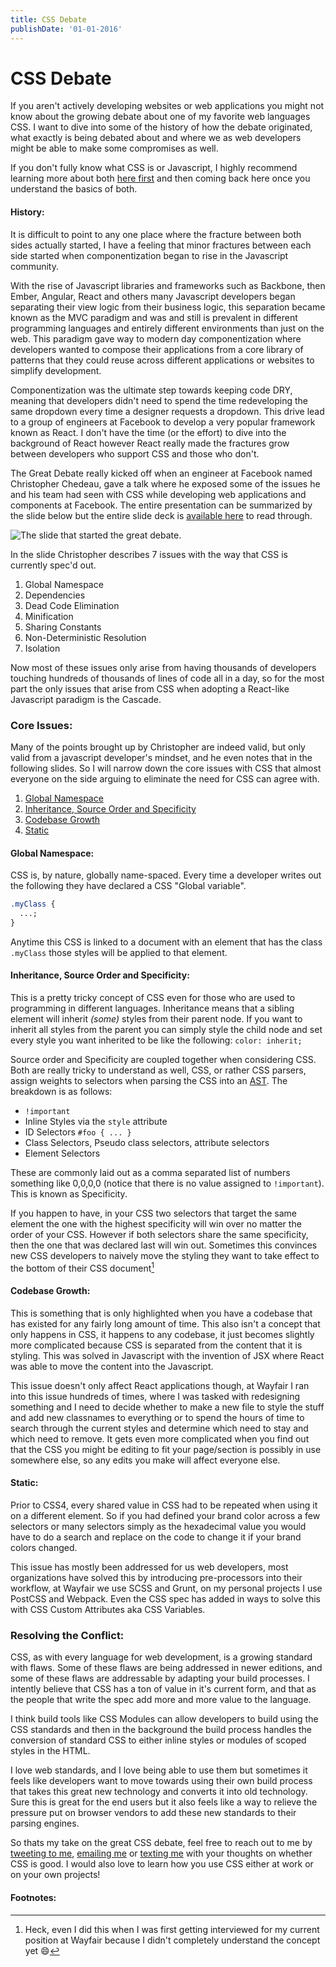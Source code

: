 ```yaml
---
title: CSS Debate
publishDate: '01-01-2016'
---
```


# CSS Debate

If you aren't actively developing websites or web applications you might not know about the growing debate about one of my favorite web languages CSS. I want to dive into some of the history of how the debate originated, what exactly is being debated about and where we as web developers might be able to make some compromises as well.

If you don't fully know what CSS is or Javascript, I highly recommend learning more about both <a href="https://www.w3.org/standards/webdesign/htmlcss" data-css-link-article>here first</a> and then coming back here once you understand the basics of both.

#### History:

It is difficult to point to any one place where the fracture between both sides actually started, I have a feeling that minor fractures between each side started when componentization began to rise in the Javascript community.

With the rise of Javascript libraries and frameworks such as Backbone, then Ember, Angular, React and others many Javascript developers began separating their view logic from their business logic, this separation became known as the MVC paradigm and was and still is prevalent in different programming languages and entirely different environments than just on the web. This paradigm gave way to modern day componentization where developers wanted to compose their applications from a core library of patterns that they could reuse across different applications or websites to simplify development.

Componentization was the ultimate step towards keeping code DRY, meaning that developers didn't need to spend the time redeveloping the same dropdown every time a designer requests a dropdown. This drive lead to a group of engineers at Facebook to develop a very popular framework known as React. I don't have the time (or the effort) to dive into the background of React however React really made the fractures grow between developers who support CSS and those who don't.

The Great Debate really kicked off when an engineer at Facebook named Christopher Chedeau, gave a talk where he exposed some of the issues he and his team had seen with CSS while developing web applications and components at Facebook. The entire presentation can be summarized by the slide below but the entire slide deck is <a href="https://speakerdeck.com/vjeux/react-css-in-js" data-css-link-article>available here</a> to read through.

<div className="has-image">
  <img
    data-css-image
    src="../../../../../static/images/posts/TheGreatDebate/The_Slide.jpg"
    alt="The slide that started the great debate."
  />
</div>

In the slide Christopher describes 7 issues with the way that CSS is currently spec'd out.

1.  Global Namespace
2.  Dependencies
3.  Dead Code Elimination
4.  Minification
5.  Sharing Constants
6.  Non-Deterministic Resolution
7.  Isolation

Now most of these issues only arise from having thousands of developers touching hundreds of thousands of lines of code all in a day, so for the most part the only issues that arise from CSS when adopting a React-like Javascript paradigm is the Cascade.

### Core Issues:

Many of the points brought up by Christopher are indeed valid, but only valid from a javascript developer's mindset, and he even notes that in the following slides. So I will narrow down the core issues with CSS that almost everyone on the side arguing to eliminate the need for CSS can agree with.

1.  [Global Namespace](#global)
2.  [Inheritance, Source Order and Specificity](#inheritance)
3.  [Codebase Growth](#codebase)
4.  [Static](#static)

#### Global Namespace:

CSS is, by nature, globally name-spaced. Every time a developer writes out the following they have declared a CSS "Global variable".

```css
.myClass {
  ...;
}
```

Anytime this CSS is linked to a document with an element that has the class `.myClass` those styles will be applied to that element.

#### Inheritance, Source Order and Specificity:

This is a pretty tricky concept of CSS even for those who are used to programming in different languages. Inheritance means that a sibling element will inherit _(some)_ styles from their parent node. If you want to inherit all styles from the parent you can simply style the child node and set every style you want inherited to be like the following: `color: inherit;`

Source order and Specificity are coupled together when considering CSS. Both are really tricky to understand as well, CSS, or rather CSS parsers, assign weights to selectors when parsing the CSS into an <a href="#ast" data-css-link-article data-footnote="Abstract Syntax Tree" id="ast">AST</a>. The breakdown is as follows:

- `!important`
- Inline Styles via the `style` attribute
- ID Selectors `#foo { ... }`
- Class Selectors, Pseudo class selectors, attribute selectors
- Element Selectors

These are commonly laid out as a comma separated list of numbers something like 0,0,0,0 (notice that there is no value assigned to `!important`). This is known as Specificity.

If you happen to have, in your CSS two selectors that target the same element the one with the highest specificity will win over no matter the order of your CSS. However if both selectors share the same specificity, then the one that was declared last will win out. Sometimes this convinces new CSS developers to naively move the styling they want to take effect to the bottom of their CSS document[^1]

#### Codebase Growth:

This is something that is only highlighted when you have a codebase that has existed for any fairly long amount of time. This also isn't a concept that only happens in CSS, it happens to any codebase, it just becomes slightly more complicated because CSS is separated from the content that it is styling. This was solved in Javascript with the invention of JSX where React was able to move the content into the Javascript.

This issue doesn't only affect React applications though, at Wayfair I ran into this issue hundreds of times, where I was tasked with redesigning something and I need to decide whether to make a new file to style the stuff and add new classnames to everything or to spend the hours of time to search through the current styles and determine which need to stay and which need to remove. It gets even more complicated when you find out that the CSS you might be editing to fit your page/section is possibly in use somewhere else, so any edits you make will affect everyone else.

#### Static:

Prior to CSS4, every shared value in CSS had to be repeated when using it on a different element. So if you had defined your brand color across a few selectors or many selectors simply as the hexadecimal value you would have to do a search and replace on the code to change it if your brand colors changed.

This issue has mostly been addressed for us web developers, most organizations have solved this by introducing pre-processors into their workflow, at Wayfair we use SCSS and Grunt, on my personal projects I use PostCSS and Webpack. Even the CSS spec has added in ways to solve this with CSS Custom Attributes aka CSS Variables.

### Resolving the Conflict:

CSS, as with every language for web development, is a growing standard with flaws. Some of these flaws are being addressed in newer editions, and some of these flaws are addressable by adapting your build processes. I intently believe that CSS has a ton of value in it's current form, and that as the people that write the spec add more and more value to the language.

I think build tools like CSS Modules can allow developers to build using the CSS standards and then in the background the build process handles the conversion of standard CSS to either inline styles or modules of scoped styles in the HTML.

I love web standards, and I love being able to use them but sometimes it feels like developers want to move towards using their own build process that takes this great new technology and converts it into old technology. Sure this is great for the end users but it also feels like a way to relieve the pressure put on browser vendors to add these new standards to their parsing engines.

So thats my take on the great CSS debate, feel free to reach out to me by <a href="https://twitter.com/intent/tweet?url=https%3A%2F%2Fmatthamlin.me%2FPosts%2F2016%2FSeptember%2FSeptemberUpdate&via=immatthamlin&text=%20%20-&" className="link link--article">tweeting to me</a>, <a href="mailto:matthewjameshamlin@gmail.com" className="link link--article">emailing me</a> or <a data-footnote="+1 425 210 0980" href="sms:+14252100980" className="link link--article">texting me</a> with your thoughts on whether CSS is good. I would also love to learn how you use CSS either at work or on your own projects!

#### Footnotes:

[^1]: Heck, even I did this when I was first getting interviewed for my current position at Wayfair because I didn't completely understand the concept yet 😄
